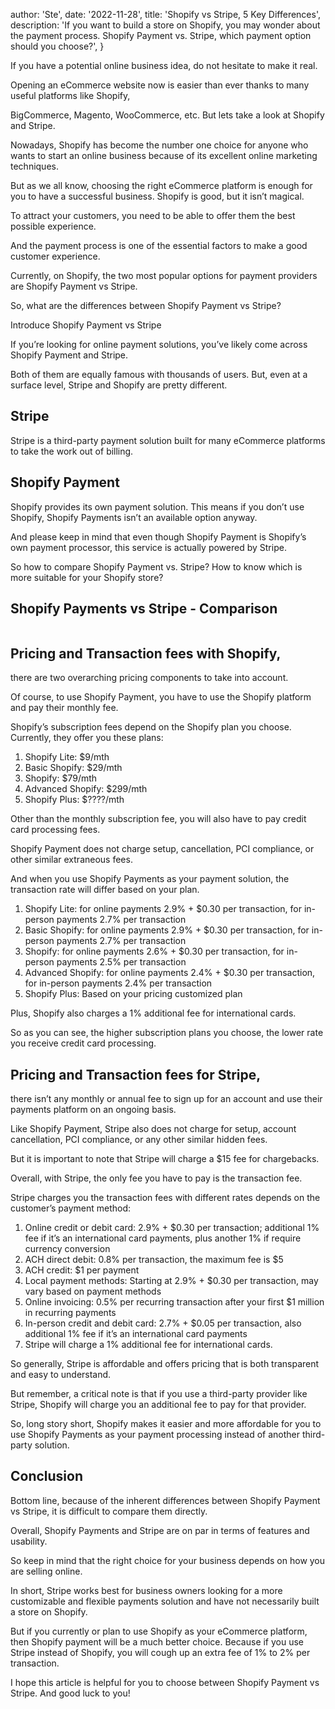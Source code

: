 

  author: 'Ste',
  date: '2022-11-28',
  title: 'Shopify vs Stripe, 5 Key Differences',
  description:
    'If you want to build a store on Shopify, you may wonder about the payment process. Shopify Payment vs. Stripe, which payment option should you choose?',
}


If you have a potential online business idea, do not hesitate to make it real.

Opening an eCommerce website now is easier than ever thanks to many useful platforms like Shopify,

BigCommerce, Magento, WooCommerce, etc. But lets take a look at Shopify and Stripe.

Nowadays, Shopify has become the number one choice for anyone who wants to start an online business because of its excellent online marketing techniques.

But as we all know, choosing the right eCommerce platform is enough for you to have a successful business. Shopify is good, but it isn’t magical.

To attract your customers, you need to be able to offer them the best possible experience.

And the payment process is one of the essential factors to make a good customer experience.

Currently, on Shopify, the two most popular options for payment providers are Shopify Payment vs Stripe.

So, what are the differences between Shopify Payment vs Stripe?

Introduce Shopify Payment vs Stripe

If you’re looking for online payment solutions, you’ve likely come across Shopify Payment and Stripe.

Both of them are equally famous with thousands of users. But, even at a surface level, Stripe and Shopify are pretty different.

## Stripe

Stripe is a third-party payment solution built for many eCommerce platforms to take the work out of billing.

## Shopify Payment

Shopify provides its own payment solution. This means if you don’t use Shopify, Shopify Payments isn’t an available option anyway.

And please keep in mind that even though Shopify Payment is Shopify’s own payment processor, this service is actually powered by Stripe.

So how to compare Shopify Payment vs. Stripe? How to know which is more suitable for your Shopify store?

## Shopify Payments vs Stripe - Comparison

<Image src={capt7} alt="" />

## Pricing and Transaction fees with Shopify,

there are two overarching pricing components to take into account.

Of course, to use Shopify Payment, you have to use the Shopify platform and pay their monthly fee.

Shopify’s subscription fees depend on the Shopify plan you choose. Currently, they offer you these plans:

1.  Shopify Lite: $9/mth
2.  Basic Shopify: $29/mth
3.  Shopify: $79/mth
4.  Advanced Shopify: $299/mth
5.  Shopify Plus: $????/mth

Other than the monthly subscription fee, you will also have to pay credit card processing fees.

Shopify Payment does not charge setup, cancellation, PCI compliance, or other similar extraneous fees.

And when you use Shopify Payments as your payment solution, the transaction rate will differ based on your plan.

1. Shopify Lite: for online payments 2.9% + $0.30 per transaction, for in-person payments 2.7% per transaction
2. Basic Shopify: for online payments 2.9% + $0.30 per transaction, for in-person payments 2.7% per transaction
3. Shopify: for online payments 2.6% + $0.30 per transaction, for in-person payments 2.5% per transaction
4. Advanced Shopify: for online payments 2.4% + $0.30 per transaction, for in-person payments 2.4% per transaction
5. Shopify Plus: Based on your pricing customized plan

Plus, Shopify also charges a 1% additional fee for international cards.

So as you can see, the higher subscription plans you choose, the lower rate you receive credit card processing.

## Pricing and Transaction fees for Stripe,

there isn’t any monthly or annual fee to sign up for an account and use their payments platform on an ongoing basis.

Like Shopify Payment, Stripe also does not charge for setup, account cancellation, PCI compliance, or any other similar hidden fees.

But it is important to note that Stripe will charge a $15 fee for chargebacks.

Overall, with Stripe, the only fee you have to pay is the transaction fee.

Stripe charges you the transaction fees with different rates depends on the customer’s payment method:

1. Online credit or debit card: 2.9% + $0.30 per transaction; additional 1% fee if it’s an international card payments, plus another 1% if require currency conversion
2. ACH direct debit: 0.8% per transaction, the maximum fee is $5
3. ACH credit: $1 per payment
4. Local payment methods: Starting at 2.9% + $0.30 per transaction, may vary based on payment methods
5. Online invoicing: 0.5% per recurring transaction after your first $1 million in recurring payments
6. In-person credit and debit card: 2.7% + $0.05 per transaction, also additional 1% fee if it’s an international card payments
7. Stripe will charge a 1% additional fee for international cards.

So generally, Stripe is affordable and offers pricing that is both transparent and easy to understand.

But remember, a critical note is that if you use a third-party provider like Stripe, Shopify will charge you an additional fee to pay for that provider.

So, long story short, Shopify makes it easier and more affordable for you to use Shopify Payments as your payment processing instead of another third-party solution.

## Conclusion

Bottom line, because of the inherent differences between Shopify Payment vs Stripe, it is difficult to compare them directly.

Overall, Shopify Payments and Stripe are on par in terms of features and usability.

So keep in mind that the right choice for your business depends on how you are selling online.

In short, Stripe works best for business owners looking for a more customizable and flexible payments solution and have not necessarily built a store on Shopify.

But if you currently or plan to use Shopify as your eCommerce platform, then Shopify payment will be a much better choice. Because if you use Stripe instead of Shopify, you will cough up an extra fee of 1% to 2% per transaction.

I hope this article is helpful for you to choose between Shopify Payment vs Stripe. And good luck to you!
